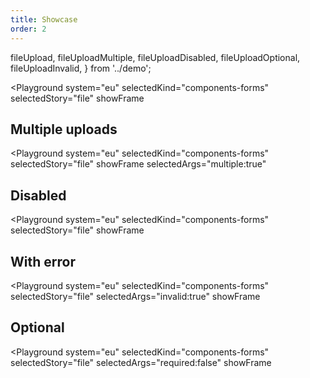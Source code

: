 ```yaml
---
title: Showcase
order: 2
---
```



  fileUpload,
  fileUploadMultiple,
  fileUploadDisabled,
  fileUploadOptional,
  fileUploadInvalid,
} from '../demo';

<Playground
  system="eu"
  selectedKind="components-forms"
  selectedStory="file"
  showFrame
>
  <Html markup={fileUpload} />
</Playground>

## Multiple uploads

<Playground
  system="eu"
  selectedKind="components-forms"
  selectedStory="file"
  showFrame
  selectedArgs="multiple:true"
>
  <Html markup={fileUploadMultiple} />
</Playground>

## Disabled

<Playground
  system="eu"
  selectedKind="components-forms"
  selectedStory="file"
  showFrame
>
  <Html markup={fileUploadDisabled} />
</Playground>

## With error

<Playground
  system="eu"
  selectedKind="components-forms"
  selectedStory="file"
  selectedArgs="invalid:true"
  showFrame
>
  <Html markup={fileUploadInvalid} />
</Playground>

## Optional

<Playground
  system="eu"
  selectedKind="components-forms"
  selectedStory="file"
  selectedArgs="required:false"
  showFrame
>
  <Html markup={fileUploadOptional} />
</Playground>
